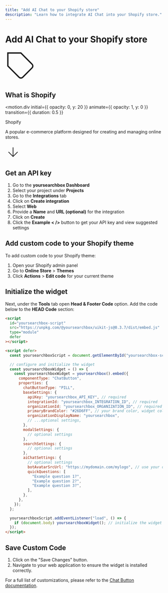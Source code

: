 ```yaml
---
title: "Add AI Chat to your Shopify store"
description: "Learn how to integrate AI Chat into your Shopify store."
---
```



# Add AI Chat to your Shopify store

<div className="flex justify-center items-center my-8">
  <motion.div
    animate={{
      scale: [1, 1.2, 1],
      rotate: [0, 360, 0],
    }}
    transition={{
      duration: 5,
      ease: "easeInOut",
      times: [0, 0.5, 1],
      repeat: Infinity,
    }}
  >
    <svg xmlns="http://www.w3.org/2000/svg" width="100" height="100" viewBox="0 0 24 24" fill="none" stroke="currentColor" strokeWidth="2" strokeLinecap="round" strokeLinejoin="round">
      <path d="M20.59 13.41l-7.17 7.17a2 2 0 0 1-2.83 0L2 12V2h10l8.59 8.59a2 2 0 0 1 0 2.82z"></path>
      <line x1="7" y1="7" x2="7.01" y2="7"></line>
    </svg>
  </motion.div>
</div>

## What is Shopify

<motion.div
  initial={{ opacity: 0, y: 20 }}
  animate={{ opacity: 1, y: 0 }}
  transition={{ duration: 0.5 }}
>
  <div className="bg-gradient-to-r from-green-400 to-blue-500 text-white p-6 rounded-lg shadow-lg">
    <p className="text-xl font-bold mb-2">Shopify</p>
    <p className="text-lg">A popular e-commerce platform designed for creating and managing online stores.</p>
  </div>
</motion.div>

<div className="mt-8 flex justify-center">
  <motion.div
    animate={{
      y: [0, -10, 0],
    }}
    transition={{
      duration: 2,
      repeat: Infinity,
      ease: "easeInOut",
    }}
  >
    <svg xmlns="http://www.w3.org/2000/svg" width="50" height="50" viewBox="0 0 24 24" fill="none" stroke="currentColor" strokeWidth="2" strokeLinecap="round" strokeLinejoin="round">
      <path d="M12 5v14"></path>
      <path d="M19 12l-7 7-7-7"></path>
    </svg>
  </motion.div>
</div>

## Get an API key

1. Go to the **yoursearchbox Dashboard**
2. Select your project under **Projects**
3. Go to the **Integrations** tab
4. Click on **Create integration**
5. Select **Web**
6. Provide a **Name** and **URL (optional)** for the integration
7. Click on **Create**
8. Click the **Example < />** button to get your API key and view suggested settings

## Add custom code to your Shopify theme

To add custom code to your Shopify theme:

1. Open your Shopify admin panel
2. Go to **Online Store** > **Themes**
3. Click **Actions** > **Edit code** for your current theme

## Initialize the widget

Next, under the **Tools** tab open **Head & Footer Code** option. Add the code below to the **HEAD Code** section:

```html copy
<script
  id="yoursearchbox-script"
  src="https://unpkg.com/@yoursearchbox/uikit-js@0.3.7/dist/embed.js"
  type="module"
  defer
></script>

<script defer>
  const yoursearchboxScript = document.getElementById("yoursearchbox-script");

  // configure and initialize the widget
  const yoursearchboxWidget = () => {
    const yoursearchboxWidget = yoursearchbox().embed({
      componentType: "ChatButton",
      properties: {
        chatButtonType: "PILL",
        baseSettings: {
          apiKey: "yoursearchbox_API_KEY", // required
          integrationId: "yoursearchbox_INTEGRATION_ID", // required
          organizationId: "yoursearchbox_ORGANIZATION_ID", // required
          primaryBrandColor: "#26D6FF", // your brand color, widget color scheme is derived from this
          organizationDisplayName: "yoursearchbox",
          // ...optional settings,
        },
        modalSettings: {
          // optional settings
        },
        searchSettings: {
          // optional settings
        },
        aiChatSettings: {
          // optional settings
          botAvatarSrcUrl: "https://mydomain.com/mylogo", // use your own bot avatar
          quickQuestions: [
            "Example question 1?",
            "Example question 2?",
            "Example question 3?",
          ],
        },
      },
    });
  };

  yoursearchboxScript.addEventListener("load", () => {
    if (document.body) yoursearchboxWidget(); // initialize the widget
  });
</script>
```
## Save Custom Code

1. Click on the "Save Changes" button.
2. Navigate to your web application to ensure the widget is installed correctly.

For a full list of customizations, please refer to the [Chat Button documentation](/docs/chat-button).